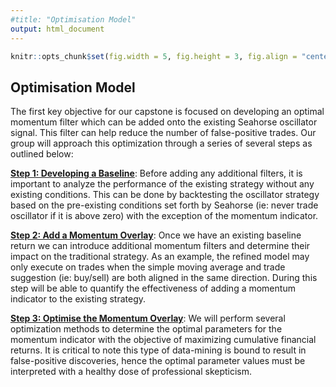 ```yaml
---
#title: "Optimisation Model"
output: html_document
---
```


```r
knitr::opts_chunk$set(fig.width = 5, fig.height = 3, fig.align = "center")
```

## Optimisation Model

The first key objective for our capstone is focused on developing an optimal momentum filter which can be added onto the existing Seahorse oscillator signal. This filter can help reduce the number of false-positive trades. Our group will approach this optimization through a series of several steps as outlined below:

**<ins>Step 1: Developing a Baseline</ins>**: Before adding any additional filters, it is important to analyze the performance of the existing strategy without any existing conditions. This can be done by backtesting the oscillator strategy based on the pre-existing conditions set forth by Seahorse  (ie: never trade oscillator if it is above zero) with the exception of the momentum indicator.

**<ins>Step 2: Add a Momentum Overlay</ins>**: Once we have an existing baseline return we can introduce additional momentum filters and determine their impact on the traditional strategy. As an example, the refined model may only execute on trades when the simple moving average and trade suggestion (ie: buy/sell) are both aligned in the same direction. During this step will be able to quantify the effectiveness of adding a momentum indicator to the existing strategy.

**<ins>Step 3: Optimise the Momentum Overlay</ins>**: We will perform several optimization methods to determine the optimal parameters for the momentum indicator with the objective of maximizing cumulative financial returns. It is critical to note this type of data-mining is bound to result in false-positive discoveries, hence the optimal parameter values must be interpreted with a healthy dose of professional skepticism.
